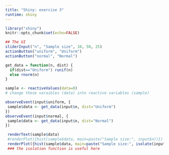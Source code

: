 ```yaml
---
title: "Shiny: exercise 3"
runtime: shiny
---
```


```r
library("shiny")
knitr::opts_chunk$set(echo=FALSE)
```


```r
## The UI
sliderInput("n", "Sample size", 10, 50, 25)
actionButton("uniform", "Uniform")
actionButton("normal", "Normal")
```

```r
get_data = function(n, dist) {
  if(dist=="Uniform") runif(n)
  else rnorm(n)
}

sample <- reactiveValues(data=0)
# change these varaibles (data) into reactive variables (sample)

observeEvent(input$uniform, {
 sample$data <- get_data(input$n, dist="Uniform")
})
observeEvent(input$normal, {
 sample$data <- get_data(input$n, dist="Normal")
})

 renderText(sample$data)
 #renderPlot({hist(sample$data, main=paste("Sample size:", input$n))})
 renderPlot({hist(sample$data, main=paste("Sample size:", isolate(input$n)))})
 ### the isolation function is useful here
```




